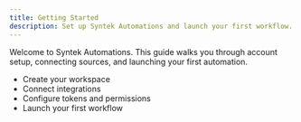 ```yaml
---
title: Getting Started
description: Set up Syntek Automations and launch your first workflow.
---
```


Welcome to Syntek Automations. This guide walks you through account setup, connecting sources, and launching your first automation.

<YouTube videoId="dQw4w9WgXcQ" />

- Create your workspace
- Connect integrations
- Configure tokens and permissions
- Launch your first workflow
